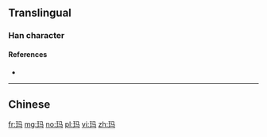 {{also|瑪}}

==Translingual==

===Han character===
{{Han char|rn=96|rad=玉|as=03|sn=7|four=|canj=MGNVM}}

====References====
* {{Han ref|kx=0727.251|hdz=21102.170|uh=739B}}

----

==Chinese==
{{zh-see|瑪}}

[[fr:玛]]
[[mg:玛]]
[[no:玛]]
[[pl:玛]]
[[vi:玛]]
[[zh:玛]]